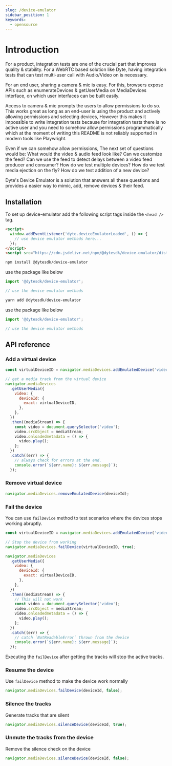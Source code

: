 ```yaml
---
slug: /device-emulator
sidebar_position: 1
keywords:
  - opensource
---
```


# Introduction

For a product, integration tests are one of the crucial part that improves quality & stability. For a WebRTC based solution like Dyte, having integration tests that can test multi-user call with Audio/Video on is necessary.

For an end user, sharing a camera & mic is easy. For this, browsers expose APIs such as enumerateDevices & getUserMedia on MediaDevices interface, on which user interfaces can be built easily.

Access to camera & mic prompts the users to allow permissions to do so. This works great as long as an end-user is using the product and actively allowing permissions and selecting devices, However this makes it impossible to write integration tests because for integration tests there is no active user and you need to somehow allow permissions programmatically which at the moment of writing this README is not reliably supported in modern tools like Playwright.

Even if we can somehow allow permissions, The next set of questions would be: What would the video & audio feed look like? Can we customize the feed? Can we use the feed to detect delays between a video feed producer and consumer? How do we test multiple devices? How do we test media ejection on the fly? How do we test addition of a new device?

Dyte's Device Emulator is a solution that answers all these questions and provides a easier way to mimic, add, remove devices & their feed.

## Installation

<Tabs groupId="cdn-npm">
  <TabItem value="cdn" label="CDN" default>

To set up device-emulator add the following script tags inside
the `<head />` tag.

```html
<script>
  window.addEventListener('dyte.deviceEmulatorLoaded', () => {
    // use device emulator methods here...
  });
</script>
<script src="https://cdn.jsdelivr.net/npm/@dytesdk/device-emulator/dist/index.iife.js"></script>
```

  </TabItem>
  <TabItem value="npm" label="npm">

```bash
npm install @dytesdk/device-emulator
```

use the package like below

```js
import '@dytesdk/device-emulator';

// use the device emulator methods
```

  </TabItem>

  <TabItem value="yarn" label="yarn">

```bash
yarn add @dytesdk/device-emulator
```

use the package like below

```js
import '@dytesdk/device-emulator';

// use the device emulator methods
```

  </TabItem>
</Tabs>

## API reference

### Add a virtual device

```js {1}
const virtualDeviceID = navigator.mediaDevices.addEmulatedDevice('videoinput');

// get a media track from the virtual device
navigator.mediaDevices
  .getUserMedia({
    video: {
      deviceId: {
        exact: virtualDeviceID,
      },
    },
  })
  .then((mediaStream) => {
    const video = document.querySelector('video');
    video.srcObject = mediaStream;
    video.onloadedmetadata = () => {
      video.play();
    };
  })
  .catch((err) => {
    // always check for errors at the end.
    console.error(`${err.name}: ${err.message}`);
  });
```

### Remove virtual device

```js
navigator.mediaDevices.removeEmulatedDevice(deviceId);
```

### Fail the device

You can use `failDevice` method to test scenarios where the devices stops working abruptly.

```js {4}
const virtualDeviceID = navigator.mediaDevices.addEmulatedDevice('videoinput');

// Stop the device from working
navigator.mediaDevices.failDevice(virtualDeviceID, true);

navigator.mediaDevices
  .getUserMedia({
    video: {
      deviceId: {
        exact: virtualDeviceID,
      },
    },
  })
  .then((mediaStream) => {
    // This will not work
    const video = document.querySelector('video');
    video.srcObject = mediaStream;
    video.onloadedmetadata = () => {
      video.play();
    };
  })
  .catch((err) => {
    // catch `NotReadableError` thrown from the device
    console.error(`${err.name}: ${err.message}`);
  });
```

Executing the `failDevice` after getting the tracks will stop the active tracks.

### Resume the device

Use `failDevice` method to make the device work normally

```js
navigator.mediaDevices.failDevice(deviceId, false);
```

### Silence the tracks

Generate tracks that are silent

```js
navigator.mediaDevices.silenceDevice(deviceId, true);
```

### Unmute the tracks from the device

Remove the silence check on the device

```js
navigator.mediaDevices.silenceDevice(deviceId, false);
```

<head>
  <title>Community Packages Introduction</title>
</head>
